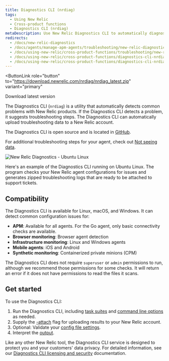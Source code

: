 ```yaml
---
title: Diagnostics CLI (nrdiag)
tags:
  - Using New Relic
  - Cross-product functions
  - Diagnostics CLI (nrdiag)
metaDescription: Use New Relic Diagnostics CLI to automatically diagnose common problems with New Relic agents and send the results to Support.
redirects:
  - /docs/new-relic-diagnostics
  - /docs/agents/manage-apm-agents/troubleshooting/new-relic-diagnostics
  - /docs/using-new-relic/cross-product-functions/troubleshooting/new-relic-diagnostics
  - /docs/using-new-relic/cross-product-functions/diagnostics-cli-nrdiag/diagnostics-cli-nrdiag-old
  - /docs/using-new-relic/cross-product-functions/diagnostics-cli-nrdiag/diagnostics-cli-nrdiag
---
```



<ButtonLink
  role="button"
  to="https://download.newrelic.com/nrdiag/nrdiag_latest.zip"
  variant="primary"
>
  Download latest version
</ButtonLink>

The Diagnostics CLI (`nrdiag`) is a utility that automatically detects common problems with New Relic products. If the Diagnostics CLI detects a problem, it suggests troubleshooting steps. The Diagnostics CLI can automatically upload troubleshooting data to a New Relic account.

The Diagnostics CLI is open source and is located in [GitHub](https://github.com/newrelic/newrelic-diagnostics-cli).

For additional troubleshooting steps for your agent, check out [Not seeing data](/docs/agents/manage-apm-agents/troubleshooting/not-seeing-data).

<img
  title="New Relic Diagnostics - Ubuntu Linux"
  alt="New Relic Diagnostics - Ubuntu Linux"
  src={solutionsUbuntuDiagnostics}
/>

<figcaption>
  Here's an example of the Diagnostics CLI running on Ubuntu Linux. The program checks your New Relic agent configurations for issues and generates zipped troubleshooting logs that are ready to be attached to support tickets.
</figcaption>

## Compatibility

The Diagnostics CLI is available for Linux, macOS, and Windows. It can detect common configuration issues for:

* **APM**: Available for all <InlinePopup type="apm" /> agents. For the Go agent, only basic connectivity checks are available.
* **Browser monitoring**: Browser agent detection
* **Infrastructure monitoring**: Linux and Windows agents
* **Mobile agents**: iOS and Android
* **Synthetic monitoring**: Containerized private minions (CPM)

The Diagnostics CLI does not require `superuser` or `admin` permissions to run, although we recommend those permissions for some checks. It will return an error if it does not have permissions to read the files it scans.

## Get started

To use the Diagnostics CLI:

1. Run the Diagnostics CLI, including [task suites](/docs/new-relic-solutions/solve-common-issues/diagnostics-cli-nrdiag/run-diagnostics-cli-nrdiag) and [command line options](/docs/using-new-relic/cross-product-functions/diagnostics-cli-nrdiag/pass-command-line-options-nrdiag) as needed.
2. Supply the [-attach](/docs/using-new-relic/cross-product-functions/diagnostics-cli-nrdiag/pass-command-line-options-nrdiag) flag for uploading results to your New Relic account.
3. Optional: Validate your [config file settings](/docs/using-new-relic/cross-product-functions/diagnostics-cli-nrdiag/validate-config-file-settings-nrdiag).
4. Interpret the [output](/docs/using-new-relic/cross-product-functions/diagnostics-cli-nrdiag/interpret-nrdiag-output).

Like any other New Relic tool, the Diagnostics CLI service is designed to protect you and your customers' data privacy. For detailed information, see our [Diagnostics CLI licensing and security](/docs/using-new-relic/cross-product-functions/diagnostics-cli-nrdiag/diagnostics-cli-licensing-security) documentation.
